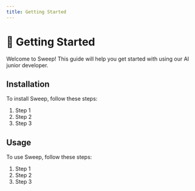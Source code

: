 ```yaml
---
title: Getting Started
---
```


# 🚀 Getting Started

Welcome to Sweep! This guide will help you get started with using our AI junior developer.

## Installation

To install Sweep, follow these steps:

1. Step 1
2. Step 2
3. Step 3

## Usage

To use Sweep, follow these steps:

1. Step 1
2. Step 2
3. Step 3

